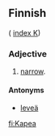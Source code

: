 ==Finnish==
( [[Wiktionary:Finnish_index_k|index K]])

===Adjective===

# [[narrow]].

====Antonyms====

* [[leveä]]

[[fi:Kapea]]